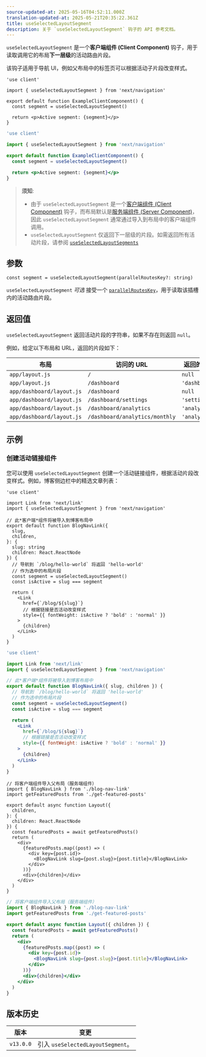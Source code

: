 ```yaml
---
source-updated-at: 2025-05-16T04:52:11.000Z
translation-updated-at: 2025-05-21T20:35:22.361Z
title: useSelectedLayoutSegment
description: 关于 `useSelectedLayoutSegment` 钩子的 API 参考文档。
---
```


`useSelectedLayoutSegment` 是一个**客户端组件 (Client Component)** 钩子，用于读取调用它的布局**下一层级**的活动路由片段。

该钩子适用于导航 UI，例如父布局中的标签页可以根据活动子片段改变样式。

```tsx filename="app/example-client-component.tsx" switcher
'use client'

import { useSelectedLayoutSegment } from 'next/navigation'

export default function ExampleClientComponent() {
  const segment = useSelectedLayoutSegment()

  return <p>Active segment: {segment}</p>
}
```

```jsx filename="app/example-client-component.js" switcher
'use client'

import { useSelectedLayoutSegment } from 'next/navigation'

export default function ExampleClientComponent() {
  const segment = useSelectedLayoutSegment()

  return <p>Active segment: {segment}</p>
}
```

> **须知**:
>
> - 由于 `useSelectedLayoutSegment` 是一个[客户端组件 (Client Component)](/docs/app/building-your-application/rendering/client-components) 钩子，而布局默认是[服务端组件 (Server Component)](/docs/app/building-your-application/rendering/server-components)，因此 `useSelectedLayoutSegment` 通常通过导入到布局中的客户端组件调用。
> - `useSelectedLayoutSegment` 仅返回下一层级的片段。如需返回所有活动片段，请参阅 [`useSelectedLayoutSegments`](/docs/app/api-reference/functions/use-selected-layout-segments)

## 参数

```tsx
const segment = useSelectedLayoutSegment(parallelRoutesKey?: string)
```

`useSelectedLayoutSegment` _可选_ 接受一个 [`parallelRoutesKey`](/docs/app/building-your-application/routing/parallel-routes#useselectedlayoutsegments)，用于读取该插槽内的活动路由片段。

## 返回值

`useSelectedLayoutSegment` 返回活动片段的字符串，如果不存在则返回 `null`。

例如，给定以下布局和 URL，返回的片段如下：

| 布局                     | 访问的 URL                     | 返回的片段      |
| ------------------------ | ------------------------------ | --------------- |
| `app/layout.js`          | `/`                            | `null`          |
| `app/layout.js`          | `/dashboard`                   | `'dashboard'`   |
| `app/dashboard/layout.js` | `/dashboard`                   | `null`          |
| `app/dashboard/layout.js` | `/dashboard/settings`          | `'settings'`    |
| `app/dashboard/layout.js` | `/dashboard/analytics`         | `'analytics'`   |
| `app/dashboard/layout.js` | `/dashboard/analytics/monthly` | `'analytics'`   |

## 示例

### 创建活动链接组件

您可以使用 `useSelectedLayoutSegment` 创建一个活动链接组件，根据活动片段改变样式。例如，博客侧边栏中的精选文章列表：

```tsx filename="app/blog/blog-nav-link.tsx" switcher
'use client'

import Link from 'next/link'
import { useSelectedLayoutSegment } from 'next/navigation'

// 此*客户端*组件将被导入到博客布局中
export default function BlogNavLink({
  slug,
  children,
}: {
  slug: string
  children: React.ReactNode
}) {
  // 导航到 `/blog/hello-world` 将返回 'hello-world'
  // 作为选中的布局片段
  const segment = useSelectedLayoutSegment()
  const isActive = slug === segment

  return (
    <Link
      href={`/blog/${slug}`}
      // 根据链接是否活动改变样式
      style={{ fontWeight: isActive ? 'bold' : 'normal' }}
    >
      {children}
    </Link>
  )
}
```

```jsx filename="app/blog/blog-nav-link.js" switcher
'use client'

import Link from 'next/link'
import { useSelectedLayoutSegment } from 'next/navigation'

// 此*客户端*组件将被导入到博客布局中
export default function BlogNavLink({ slug, children }) {
  // 导航到 `/blog/hello-world` 将返回 'hello-world'
  // 作为选中的布局片段
  const segment = useSelectedLayoutSegment()
  const isActive = slug === segment

  return (
    <Link
      href={`/blog/${slug}`}
      // 根据链接是否活动改变样式
      style={{ fontWeight: isActive ? 'bold' : 'normal' }}
    >
      {children}
    </Link>
  )
}
```

```tsx filename="app/blog/layout.tsx" switcher
// 将客户端组件导入父布局（服务端组件）
import { BlogNavLink } from './blog-nav-link'
import getFeaturedPosts from './get-featured-posts'

export default async function Layout({
  children,
}: {
  children: React.ReactNode
}) {
  const featuredPosts = await getFeaturedPosts()
  return (
    <div>
      {featuredPosts.map((post) => (
        <div key={post.id}>
          <BlogNavLink slug={post.slug}>{post.title}</BlogNavLink>
        </div>
      ))}
      <div>{children}</div>
    </div>
  )
}
```

```jsx filename="app/blog/layout.js" switcher
// 将客户端组件导入父布局（服务端组件）
import { BlogNavLink } from './blog-nav-link'
import getFeaturedPosts from './get-featured-posts'

export default async function Layout({ children }) {
  const featuredPosts = await getFeaturedPosts()
  return (
    <div>
      {featuredPosts.map((post) => (
        <div key={post.id}>
          <BlogNavLink slug={post.slug}>{post.title}</BlogNavLink>
        </div>
      ))}
      <div>{children}</div>
    </div>
  )
}
```

## 版本历史

| 版本       | 变更                                   |
| ---------- | -------------------------------------- |
| `v13.0.0` | 引入 `useSelectedLayoutSegment`。      |